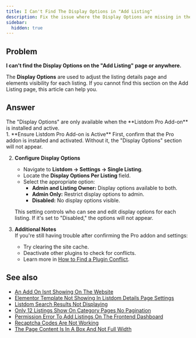 ```yaml
---
title: I Can't Find The Display Options in "Add Listing"
description: Fix the issue where the Display Options are missing in the Add Listing page of Listdom.
sidebar:
  hidden: true
---
```



## Problem

**I can't find the Display Options on the "Add Listing" page or anywhere.**

The **Display Options** are used to adjust the listing details page and elements visibility for each listing. If you cannot find this section on the Add Listing page, this article can help you.

## Answer

<Aside type="note">
The "Display Options" are only available when the **Listdom Pro Add-on** is installed and active.
</Aside>

<Steps>
1. **Ensure Listdom Pro Add-on is Active**  
   First, confirm that the Pro addon is installed and activated. Without it, the "Display Options" section will not appear.

2. **Configure Display Options**  
   - Navigate to **Listdom → Settings → Single Listing**.  
   - Locate the **Display Options Per Listing** field.  
   - Select the appropriate option:  
     - **Admin and Listing Owner:** Display options available to both.  
     - **Admin Only:** Restrict display options to admin.  
     - **Disabled:** No display options visible.  

   This setting controls who can see and edit display options for each listing. If it's set to "Disabled," the options will not appear.  

3. **Additional Notes**  
   If you're still having trouble after confirming the Pro addon and settings:  
   - Try clearing the site cache.  
   - Deactivate other plugins to check for conflicts.  
   - Learn more in [How to Find a Plugin Conflict](/listdom/troubleshooting/how-to-find-a-plugin-conflict/).  
</Steps>


## See also

- [An Add On Isnt Showing On The Website](/listdom/troubleshooting/an-add-on-isnt-showing-on-the-website/)
- [Elementor Template Not Showing In Listdom Details Page Settings](/listdom/troubleshooting/elementor-template-not-showing-in-listdom-details-page-settings/)
- [Listdom Search Results Not Displaying](/listdom/troubleshooting/listdom-search-results-not-displaying/)
- [Only 12 Listings Show On Category Pages No Pagination](/listdom/troubleshooting/only-12-listings-show-on-category-pages-no-pagination/)
- [Permission Error To Add Listings On The Frontend Dashboard](/listdom/troubleshooting/permission-error-to-add-listings-on-the-frontend-dashboard/)
- [Recaptcha Codes Are Not Working](/listdom/troubleshooting/recaptcha-codes-are-not-working/)
- [The Page Content Is In A Box And Not Full Width](/listdom/troubleshooting/the-page-content-is-in-a-box-and-not-full-width/)
